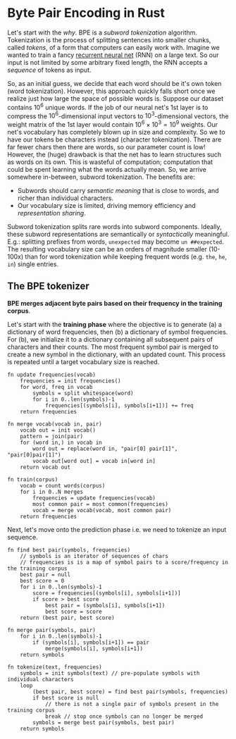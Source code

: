 # Byte Pair Encoding in Rust

Let's start with the _why_.
BPE is a _subword tokenization_ algorithm.
Tokenization is the process of splitting sentences into smaller chunks, called _tokens_, of a form that computers can easily work with.
Imagine we wanted to train a fancy [recurrent neural net](http://karpathy.github.io/2015/05/21/rnn-effectiveness/) (RNN) on a large text.
So our input is not limited by some arbitrary fixed length, the RNN accepts a _sequence_ of tokens as input.

So, as an initial guess, we decide that each word should be it's own token (word tokenization).
However, this approach quickly falls short once we realize just how large the space of possible words is.
Suppose our dataset contains $10^6$ unique words.
If the job of our neural net's 1st layer is to compress the $10^6$-dimensional input vectors to $10^3$-dimensional vectors, the weight matrix of the 1st layer would contain $10^6 \times 10^3 = 10^9$ weights.
Our net's vocabulary has completely blown up in size and complexity.
So we to have our tokens be characters instead (character tokenization).
There are far fewer chars then there are words, so our parameter count is low!
However, the (huge) drawback is that the net has to learn structures such as words on its own.
This is wasteful of computation; computation that could be spent learning what the words actually mean.
So, we arrive somewhere in-between, subword tokenization. The benefits are:

- Subwords should carry _semantic meaning_ that is close to words, and richer than individual characters.
- Our vocabulary size is limited, driving memory efficiency and _representation sharing_.

Subword tokenization splits rare words into subword components.
Ideally, these subword representations are semantically or _syntactically_ meaningful.
E.g.: splitting prefixes from words, `unexpected` may become `un ##expected`.
The resulting vocabulary size can be an orders of magnitude smaller (10-100x) than for word tokenization while keeping frequent words (e.g. `the`, `he`, `in`) single entries.

## The BPE tokenizer

**BPE merges adjacent byte pairs based on their frequency in the training corpus**.

Let's start with the **training phase** where the objective is to generate (a) a dictionary of word frequencies, then (b) a dictionary of symbol frequencies.
For (b), we initialize it to a dictionary containing all subsequent pairs of characters and their counts.
The most frequent symbol pair is merged to create a new symbol in the dictionary, with an updated count.
This process is repeated until a target vocabulary size is reached.

```
fn update frequencies(vocab)
    frequencies = init frequencies()
    for word, freq in vocab
        symbols = split whitespace(word)
        for i in 0..len(symbols)-1
            frequencies[(symbols[i], symbols[i+1])] += freq
    return frequencies

fn merge vocab(vocab in, pair)
    vocab out = init vocab()
    pattern = join(pair)
    for (word in,) in vocab in
        word out = replace(word in, "pair[0] pair[1]", "pair[0]pair[1]")
        vocab out[word out] = vocab in[word in]
    return vocab out

fn train(corpus)
    vocab = count words(corpus)
    for i in 0..N merges
        frequencies = update frequencies(vocab)
        most common pair = most common(frequencies)
        vocab = merge vocab(vocab, most common pair)
    return frequencies
```

Next, let's move onto the prediction phase i.e. we need to tokenize an input sequence.

```
fn find best pair(symbols, frequencies)
    // symbols is an iterator of sequences of chars
    // frequencies is is a map of symbol pairs to a score/frequency in the training corpus
    best pair = null
    best score = 0
    for i in 0..len(symbols)-1
        score = frequencies[(symbols[i], symbols[i+1])]
        if score > best score
            best pair = (symbols[i], symbols[i+1])
            best score = score
    return (best pair, best score)

fn merge pair(symbols, pair)
    for i in 0..len(symbols)-1
        if (symbols[i], symbols[i+1]) == pair
            merge(symbols[i], symbols[i+1])
    return symbols

fn tokenize(text, frequencies)
    symbols = init symbols(text) // pre-populate symbols with individual characters
    loop
        (best pair, best score) = find best pair(symbols, frequencies)
        if best score is null
            // there is not a single pair of symbols present in the training corpus
            break // stop once symbols can no longer be merged
        symbols = merge best pair(symbols, best pair)
    return symbols
```
